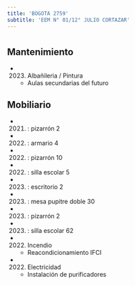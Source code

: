 ```yaml
---
title: 'BOGOTA 2759'
subtitle: 'EEM N° 01/12° JULIO CORTAZAR'
---
```


#


## Mantenimiento

*  (2023) Albañileria / Pintura 
    + Aulas secundarias del futuro


## Mobiliario

*  (2021) : pizarrón 2 

*  (2022) : armario 4 

*  (2022) : pizarrón 10 

*  (2022) : silla escolar 5 

*  (2023) : escritorio 2 

*  (2023) : mesa pupitre doble 30 

*  (2023) : pizarrón 2 

*  (2023) : silla escolar 62 




*  (2022) Incendio 
    + Reacondicionamiento IFCI

*  (2022) Electricidad 
    + Instalación de purificadores



